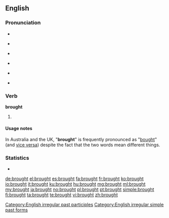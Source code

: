 ==English==

===Pronunciation===
* {{rhymes|ɔː(r)t}}
* {{a|UK}} {{IPA|/brɔːt/}} {{SAMPA|/brO:t/}}
* {{a|US}} {{IPA|/brɔt/}} {{SAMPA|/brOt/}} 
* {{a|cot-caught}} {{IPA|/brɑt/}} {{SAMPA|/brAt/}}
* {{audio|en-us-brought.ogg|Audio (US-merged)}}
* {{audio|en-uk-brought.ogg|Audio (UK)}}
*: {{rhymes|ɔːt}}

===Verb===
'''brought'''

# {{past of|[[bring]]}}

====Usage notes====
In Australia and the UK, "'''brought'''" is frequently pronounced as "[[bought]]" (and [[vice versa]]) despite the fact that the two words mean different things.

===Statistics===
* {{rank|however|enough|quite|230|brought|woman|want|home}}

[[Category:English irregular past participles]]
[[Category:English irregular simple past forms]]

[[de:brought]]
[[el:brought]]
[[es:brought]]
[[fa:brought]]
[[fr:brought]]
[[ko:brought]]
[[io:brought]]
[[it:brought]]
[[ku:brought]]
[[hu:brought]]
[[mg:brought]]
[[ml:brought]]
[[my:brought]]
[[ja:brought]]
[[no:brought]]
[[pl:brought]]
[[pt:brought]]
[[simple:brought]]
[[fi:brought]]
[[ta:brought]]
[[te:brought]]
[[vi:brought]]
[[zh:brought]]